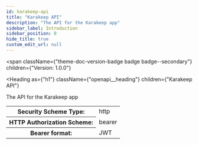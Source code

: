 ```yaml
---
id: karakeep-api
title: "Karakeep API"
description: "The API for the Karakeep app"
sidebar_label: Introduction
sidebar_position: 0
hide_title: true
custom_edit_url: null
---
```



<span
  className={"theme-doc-version-badge badge badge--secondary"}
  children={"Version: 1.0.0"}
></span>

<Heading
  as={"h1"}
  className={"openapi__heading"}
  children={"Karakeep API"}
></Heading>

The API for the Karakeep app

<div style={{ marginBottom: "2rem" }}>
  <Heading
    id={"authentication"}
    as={"h2"}
    className={"openapi-tabs__heading"}
    children={"Authentication"}
  ></Heading>
  <SchemaTabs className={"openapi-tabs__security-schemes"}>
    <TabItem label={"HTTP: Bearer Auth"} value={"bearerAuth"}>
      <div>
        <table>
          <tbody>
            <tr>
              <th>Security Scheme Type:</th>
              <td>http</td>
            </tr>
            <tr>
              <th>HTTP Authorization Scheme:</th>
              <td>bearer</td>
            </tr>
            <tr>
              <th>Bearer format:</th>
              <td>JWT</td>
            </tr>
          </tbody>
        </table>
      </div>
    </TabItem>
  </SchemaTabs>
</div>
